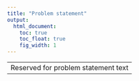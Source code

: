 ```yaml
---
title: "Problem statement"
output:
  html_document:
    toc: true  
    toc_float: true
    fig_width: 1
---
```


----
Reserved for problem statement text
----





